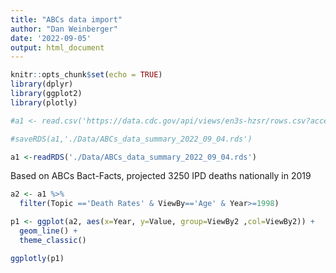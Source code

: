 ```yaml
---
title: "ABCs data import"
author: "Dan Weinberger"
date: '2022-09-05'
output: html_document
---
```


```r
knitr::opts_chunk$set(echo = TRUE)
library(dplyr)
library(ggplot2)
library(plotly)
```
```r
#a1 <- read.csv('https://data.cdc.gov/api/views/en3s-hzsr/rows.csv?accessType=DOWNLOAD')

#saveRDS(a1,'./Data/ABCs_data_summary_2022_09_04.rds')

a1 <-readRDS('./Data/ABCs_data_summary_2022_09_04.rds')
```

Based on ABCs Bact-Facts, projected 3250 IPD deaths nationally in 2019

```r
a2 <- a1 %>%
  filter(Topic =='Death Rates' & ViewBy=='Age' & Year>=1998)

p1 <- ggplot(a2, aes(x=Year, y=Value, group=ViewBy2 ,col=ViewBy2)) +
  geom_line() +
  theme_classic()

ggplotly(p1)
```


